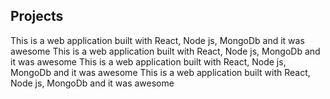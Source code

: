 ## Projects

<ProjectCard title="Creative Agency" link="reative-agency-19e08.web.app" bg="linear-gradient(to right, #D4145A 0%, #FBB03B 100%)">
This is a web application built with React, Node js, MongoDb and it was awesome
</ProjectCard>

<ProjectCard title="Creative Agency" link="reative-agency-19e08.web.app" bg="linear-gradient(to right, #D4145A 0%, #FBB03B 100%)">
This is a web application built with React, Node js, MongoDb and it was awesome
</ProjectCard>

<ProjectCard title="Creative Agency" link="reative-agency-19e08.web.app" bg="linear-gradient(to right, #D4145A 0%, #FBB03B 100%)">
This is a web application built with React, Node js, MongoDb and it was awesome
</ProjectCard>

<ProjectCard title="Creative Agency" link="reative-agency-19e08.web.app" bg="linear-gradient(to right, #D4145A 0%, #FBB03B 100%)">
This is a web application built with React, Node js, MongoDb and it was awesome
</ProjectCard>